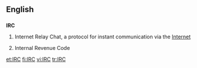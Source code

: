 {{selfref|For the Wiktionary IRC channel, see [[Wiktionary:IRC channel]].}}
==English==

==={{initialism}}===
{{wikipedia}}
'''IRC'''

# {{internet}} Internet Relay Chat, a protocol for instant communication via the [[Internet]]
# {{US}} {{law}} Internal Revenue Code

[[et:IRC]]
[[fi:IRC]]
[[vi:IRC]]
[[tr:IRC]]
